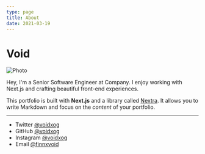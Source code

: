 ```yaml
---
type: page
title: About
date: 2021-03-19
---
```


# Void


<Image
  src="/images/pfp.jpeg"
  alt="Photo"
  width={150}
  height={150}
  priority
  className="rounded-image"
/>

<style jsx>{`
  .rounded-image {
    border-radius: 50%;
    overflow: hidden;
  }
`}</style>


Hey, I'm a Senior Software Engineer at Company. I enjoy working with Next.js and crafting beautiful front-end experiences.

This portfolio is built with **Next.js** and a library called [Nextra](https://nextra.vercel.app/). It allows you to write Markdown and focus on the _content_ of your portfolio.

---

- Twitter [@voidxog](https://twitter.com/voidxog)
- GitHub [@voidxog](https://github.com/voidxog)
- Instagram [@voidxog](https://instagram.com/voidxog)
- Email [@finnxvoid](finnxvoid@icloud.com)
